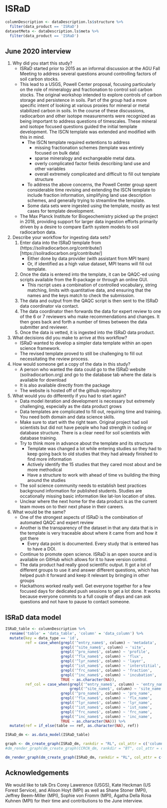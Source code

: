 # ISRaD


```r
columnDescription <- dataDescription.ls$structure %>%
  filter(data_product == 'ISRaD')
datasetMeta <- dataDescription.ls$meta %>%
  filter(data_product == 'ISRaD')
```

## June 2020 interview

1) Why did you start this study?
    + ISRaD started prior to 2015 as an informal discussion at the AGU Fall Meeting to address several questions around controlling factors of soil carbon stocks. 
    + This lead to a USGS, Powell Center proposal, focusing particularly on the role of mineralogy and fractionation to control soil carbon stocks. The original workshop intended to explore controls of carbon storage and persistence in soils. Part of the group had a more specific intent of looking at various proxies for mineral or metal stabilized carbon in soils. In the course of these discussions, radiocarbon and other isotope measurements were recognized as being important to address questions of timescales. These mineral and isotope focused questions guided the initial template development. The ISCN template was extended and modified with this in mind.
      - The ISCN template required extentions to address
          * missing fractionation schemes (template was entirely focused on bulk data)
          * sparse mineralogy and exchangeable metal data.
          * overly complicated factor fields describing land use and other variables
          * overall extremely complicated and difficult to fill out template structure
      - To address the above concerns, the Powell Center group spent considerable time revising and extending the ISCN template to include fraction information, simplifying land use description schemes, and generally trying to streamline the template.
      - Some data sets were ingested using the template, mostly as test cases for template development.
    + The Max Planck Institute for Biogeochemistry picked up the project in 2018, providing support for larger data ingestion efforts primarily driven by a desire to compare Earth system models to soil radiocarbon data.
2) Describe your workflow for ingesting data sets?
    1) Enter data into the ISRaD template from (https://soilradiocarbon.org/contribute/)[https://soilradiocarbon.org/contribute/]
        - Either done by data provider (with assistant from MPI team)
        - Or, if identified as a high value dataset, MPI teams will fill out template.
    2) Once the data is entered into the template, it can be QAQC-ed using scripts available from the R-package or through an online GUI.
        - This rscript uses a combination of controlled vocabulary, string matching, limits with quantitative data, and ensuring that the names and the keys match to check the submission.
    3) The data and output from the QAQC script is then sent to the ISRaD data coordinator via contact.
    4) The data coordinator then forwards the data for expert review to one of the 6 or 7 reviewers who make recommendations and changes. It then goes back and forth a number of times between the data submitter and reviewer.
    5) Once the data is vetted, it is ingested into the ISRaD data product.
3) What decisions did you make to arrive at this workflow?
    - ISRaD wanted to develop a simpler data template within an open science framework.
    - The revised template proved to still be challenging to fill out necessitating the review process.
4) How would someone get a copy of the data in this study?
    - A person who wanted the data could go to the ISRaD website (soilradiocarbon.org) and go to the database tab where the data is available for download
    - It is also available directly from the package
    - The website is hosted off of the github repository
5) What would you do differently if you had to start again?
    - Data model iteration and development is necessary but extremely challenging, especially as the data product grows
    - Data templates are complicated to fill out, requiring time and training. You need both domain and data science skills.
    - Make sure to start with the right team. Original project had soil scientists but did not have people who had strength in coding or database structure. There is a clear need for soil scientists with database training.
    - Try to think more in advance about the template and its structure
      + Template was changed a lot while entering studies so they had to keep going back to old studies that they had already finished to find more information
      + Actively identify the 15 studies that they cared most about and be more methodical
      + Have a structure to work with ahead of time vs building the thing around the studies
    - The soil science community needs to establish best practices background information for published students. Studies are occationally missing basic information like lat-lon location of sites.
    - Unclear where the next home for the data product is as the current team moves on to their next phase in their careers.
6) What would be the same?
    - One of the strongest aspects of ISRaD is the combination of automated QAQC and expert review
    - Another is the transparency of the dataset in that any data that is in the template is very traceable about where it came from and how it got there
        + Every data point is documented. Every study that is entered has to have a DOI.
    - Continue to promote open science. ISRaD is an open source and is available on GitHub which allows for it to have version control. 
    - The data product had really good scientific output. It got a lot of different groups to use it and answer different questions, which has helped push it forward and keep it relevant by bringing in other groups
    - Hackathons worked really well. Get everyone together for a few focused days for dedicated push sessions to get a lot done. It works because everyone commits to a full couple of days and can ask questions and not have to pause to contact someone.
    

## ISRaD data model

```r

ISRaD_table <- columnDescription %>%
  rename('table' = 'data_table', 'column' = 'data_column') %>%
  mutate(key = data_type == 'id',
         ref = case_when(grepl('^entry_name$', column) ~ 'metadata',
                         grepl('^site_name$', column) ~ 'site',
                         grepl('^pro_name$', column) ~ 'profile',
                         grepl('^flx_name$', column) ~ 'flux',
                         grepl('^lyr_name$', column) ~ 'layer',
                         grepl('^ist_name$', column) ~ 'interstitial',
                         grepl('^frc_name$', column) ~ 'fraction',
                         grepl('^inc_name$', column) ~ 'incubation',
                         TRUE ~ as.character(NA)),
         ref_col = case_when(grepl('^entry_name$', column) ~ 'entry_name',
                             grepl('^site_name$', column) ~ 'site_name',
                         grepl('^pro_name$', column) ~ 'pro_name',
                         grepl('^flx_name$', column) ~ 'flx_name',
                         grepl('^lyr_name$', column) ~ 'lyr_name',
                         grepl('^ist_name$', column) ~ 'ist_name',
                         grepl('^frc_name$', column) ~ 'frc_name',
                         grepl('^inc_name$', column) ~ 'inc_name',
                         TRUE ~ as.character(NA))) %>%
  mutate(ref = if_else(table == ref, as.character(NA), ref))

ISRaD_dm <- as.data_model(ISRaD_table)

graph <- dm_create_graph(ISRaD_dm, rankdir = "RL", col_attr = c('column'), view_type = 'keys_only')
#dm_render_graph(dm_create_graph(CCRCN_dm, rankdir = "BT", col_attr = c('column'), view_type = 'keys_only', graph_name='CC-RCN data model'))

dm_render_graph(dm_create_graph(ISRaD_dm, rankdir = "RL", col_attr = c('column'), view_type = 'keys_only', graph_name='ISCN data model'))
```

## Acknowledgements

We would like to talk Drs Corey Lawerence (USGS), Kate Heckman (US Forest Service), and Alison Hoyt (MPI) as well as Shane Stoner (MPI), Jeffrey Beem-Miller (MPI), Sophie von Fromm (MPI), Ágatha Della Rosa Kuhnen (MPI) for their time and contributions to the June interview.

